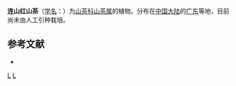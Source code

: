 {{Speciesbox 
| taxon = Camellia lienshanensis
| authority =  Chang
}}

'''连山红山茶'''（[[学名|学名]]：{{lang|la|''Camellia lienshanensis''}}）为[[山茶科|山茶科]][[山茶属|山茶属]]的植物。分布在[[中国大陆|中国大陆]]的[[广东|广东]]等地，目前尚未由人工引种栽培。

== 参考文献 ==
<div class="references-small">
* {{cite web| url =http://www.bioinfo.cn/db05/KmzwSpecies.php?action=view&id=28956| title =连山红山茶| work =《中国高等植物数据库全库》| publisher =中国科学院微生物研究所| author =昆明植物研究所| accessdate =2009-02-26| deadurl =yes| archiveurl =https://web.archive.org/web/20160305081609/http://www.bioinfo.cn/db05/KmzwSpecies.php?action=view&id=28956| archivedate =2016-03-05}}
</div>
{{Taxonbar|from=Q15232703}}

[[Category:山茶属|L]]
[[Category:广东植物|L]]